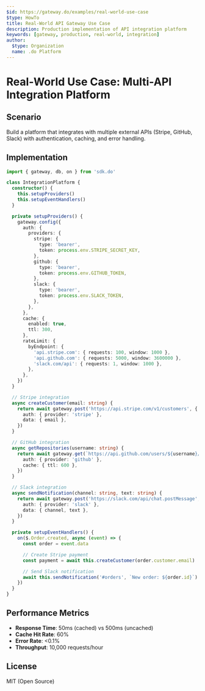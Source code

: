```yaml
---
$id: https://gateway.do/examples/real-world-use-case
$type: HowTo
title: Real-World API Gateway Use Case
description: Production implementation of API integration platform
keywords: [gateway, production, real-world, integration]
author:
  $type: Organization
  name: .do Platform
---
```


# Real-World Use Case: Multi-API Integration Platform

## Scenario

Build a platform that integrates with multiple external APIs (Stripe, GitHub, Slack) with authentication, caching, and error handling.

## Implementation

```typescript
import { gateway, db, on } from 'sdk.do'

class IntegrationPlatform {
  constructor() {
    this.setupProviders()
    this.setupEventHandlers()
  }

  private setupProviders() {
    gateway.config({
      auth: {
        providers: {
          stripe: {
            type: 'bearer',
            token: process.env.STRIPE_SECRET_KEY,
          },
          github: {
            type: 'bearer',
            token: process.env.GITHUB_TOKEN,
          },
          slack: {
            type: 'bearer',
            token: process.env.SLACK_TOKEN,
          },
        },
      },
      cache: {
        enabled: true,
        ttl: 300,
      },
      rateLimit: {
        byEndpoint: {
          'api.stripe.com': { requests: 100, window: 1000 },
          'api.github.com': { requests: 5000, window: 3600000 },
          'slack.com/api': { requests: 1, window: 1000 },
        },
      },
    })
  }

  // Stripe integration
  async createCustomer(email: string) {
    return await gateway.post('https://api.stripe.com/v1/customers', {
      auth: { provider: 'stripe' },
      data: { email },
    })
  }

  // GitHub integration
  async getRepositories(username: string) {
    return await gateway.get(`https://api.github.com/users/${username}/repos`, {
      auth: { provider: 'github' },
      cache: { ttl: 600 },
    })
  }

  // Slack integration
  async sendNotification(channel: string, text: string) {
    return await gateway.post('https://slack.com/api/chat.postMessage', {
      auth: { provider: 'slack' },
      data: { channel, text },
    })
  }

  private setupEventHandlers() {
    on($.Order.created, async (event) => {
      const order = event.data

      // Create Stripe payment
      const payment = await this.createCustomer(order.customer.email)

      // Send Slack notification
      await this.sendNotification('#orders', `New order: ${order.id}`)
    })
  }
}
```

## Performance Metrics

- **Response Time**: 50ms (cached) vs 500ms (uncached)
- **Cache Hit Rate**: 60%
- **Error Rate**: <0.1%
- **Throughput**: 10,000 requests/hour

## License

MIT (Open Source)
